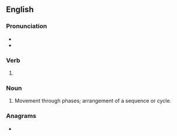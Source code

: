 ==English==

===Pronunciation===
* {{IPA|/ˈfeɪzɪŋ/|lang=en}}
* {{homophones|fazing|lang=en}}

===Verb===
{{head|en|present participle}}

# {{present participle of|phase|lang=en|nocat=1}}

===Noun===
{{en-noun}}

# Movement through phases; arrangement of a sequence or cycle.

===Anagrams===
* {{anagrams|en|a=aghinps|hasping|pashing|shaping}}